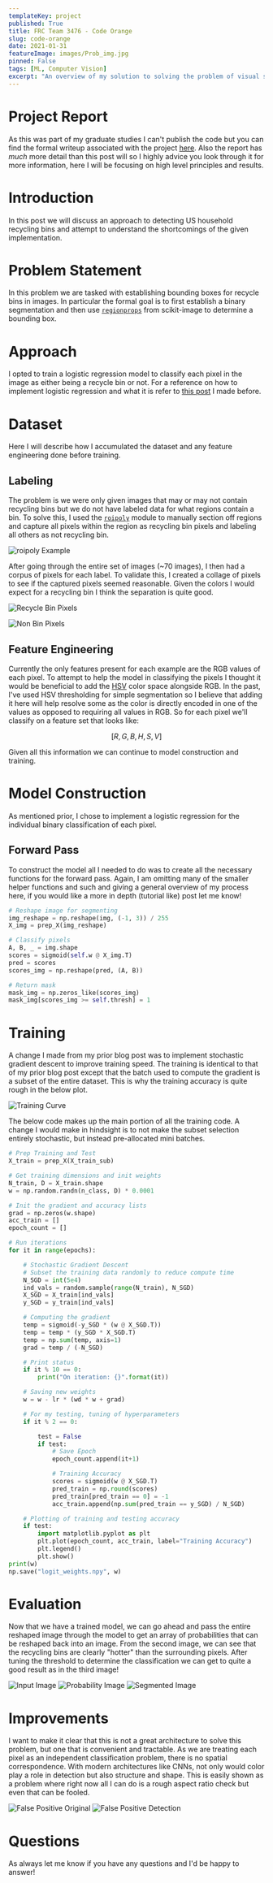 ```yaml
---
templateKey: project
published: True
title: FRC Team 3476 - Code Orange
slug: code-orange
date: 2021-01-31
featureImage: images/Prob_img.jpg
pinned: False
tags: [ML, Computer Vision]
excerpt: "An overview of my solution to solving the problem of visual segmentation of recycle bins."
---
```


# Project Report

As this was part of my graduate studies I can't publish the code but you can find the formal writeup associated with the project [here](logit_segmentation.pdf). Also the report has _much_ more detail than this post will so I highly advice you look through it for more information, here I will be focusing on high level principles and results.

# Introduction

In this post we will discuss an approach to detecting US household recycling bins and attempt to understand the shortcomings of the given implementation.

# Problem Statement

In this problem we are tasked with establishing bounding boxes for recycle bins in images. In particular the formal goal is to first establish a binary segmentation and then use [`regionprops`](https://scikit-image.org/docs/dev/api/skimage.measure.html#skimage.measure.regionprops) from scikit-image to determine a bounding box.

# Approach

I opted to train a logistic regression model to classify each pixel in the image as either being a recycle bin or not. For a reference on how to implement logistic regression and what it is refer to [this post](/blog/logistic-regression-intro/) I made before.

# Dataset

Here I will describe how I accumulated the dataset and any feature engineering done before training.

## Labeling

The problem is we were only given images that may or may not contain recycling bins but we do not have labeled data for what regions contain a bin. To solve this, I used the [`roipoly`](https://github.com/jdoepfert/roipoly.py) module to manually section off regions and capture all pixels within the region as recycling bin pixels and labeling all others as not recycling bin.

![roipoly Example](./images/roi_poly.png)

After going through the entire set of images (~70 images), I then had a corpus of pixels for each label. To validate this, I created a collage of pixels to see if the captured pixels seemed reasonable. Given the colors I would expect for a recycling bin I think the separation is quite good.

![Recycle Bin Pixels](./images/Collage_Bins.png)

![Non Bin Pixels](./images/Collage_Others.png)

## Feature Engineering

Currently the only features present for each example are the RGB values of each pixel. To attempt to help the model in classifying the pixels I thought it would be beneficial to add the [HSV](https://en.wikipedia.org/wiki/HSL_and_HSV) color space alongside RGB. In the past, I've used HSV thresholding for simple segmentation so I believe that adding it here will help resolve some as the color is directly encoded in one of the values as opposed to requiring all values in RGB. So for each pixel we'll classify on a feature set that looks like:

$$
[R,G,B,H,S,V]
$$

Given all this information we can continue to model construction and training.

# Model Construction

As mentioned prior, I chose to implement a logistic regression for the individual binary classification of each pixel.

## Forward Pass

To construct the model all I needed to do was to create all the necessary functions for the forward pass. Again, I am omitting many of the smaller helper functions and such and giving a general overview of my process here, if you would like a more in depth (tutorial like) post let me know!

```python
# Reshape image for segmenting
img_reshape = np.reshape(img, (-1, 3)) / 255
X_img = prep_X(img_reshape)

# Classify pixels
A, B, _ = img.shape
scores = sigmoid(self.w @ X_img.T)
pred = scores
scores_img = np.reshape(pred, (A, B))

# Return mask
mask_img = np.zeros_like(scores_img)
mask_img[scores_img >= self.thresh] = 1
```

# Training

A change I made from my prior blog post was to implement stochastic gradient descent to improve training speed. The training is identical to that of my prior blog post except that the batch used to compute the gradient is a subset of the entire dataset. This is why the training accuracy is quite rough in the below plot.

![Training Curve](./images/Bin_Training.png)

The below code makes up the main portion of all the training code. A change I would make in hindsight is to not make the subset selection entirely stochastic, but instead pre-allocated mini batches.

```python
# Prep Training and Test
X_train = prep_X(X_train_sub)

# Get training dimensions and init weights
N_train, D = X_train.shape
w = np.random.randn(n_class, D) * 0.0001

# Init the gradient and accuracy lists
grad = np.zeros(w.shape)
acc_train = []
epoch_count = []

# Run iterations
for it in range(epochs):

    # Stochastic Gradient Descent
    # Subset the training data randomly to reduce compute time
    N_SGD = int(5e4)
    ind_vals = random.sample(range(N_train), N_SGD)
    X_SGD = X_train[ind_vals]
    y_SGD = y_train[ind_vals]

    # Computing the gradient
    temp = sigmoid(-y_SGD * (w @ X_SGD.T))
    temp = temp * (y_SGD * X_SGD.T)
    temp = np.sum(temp, axis=1)
    grad = temp / (-N_SGD)

    # Print status
    if it % 10 == 0:
        print("On iteration: {}".format(it))

    # Saving new weights
    w = w - lr * (wd * w + grad)

    # For my testing, tuning of hyperparameters
    if it % 2 == 0:

        test = False
        if test:
            # Save Epoch
            epoch_count.append(it+1)

            # Training Accuracy
            scores = sigmoid(w @ X_SGD.T)
            pred_train = np.round(scores)
            pred_train[pred_train == 0] = -1
            acc_train.append(np.sum(pred_train == y_SGD) / N_SGD)

    # Plotting of training and testing accuracy
    if test:
        import matplotlib.pyplot as plt
        plt.plot(epoch_count, acc_train, label="Training Accuracy")
        plt.legend()
        plt.show()
print(w)
np.save("logit_weights.npy", w)
```

# Evaluation

Now that we have a trained model, we can go ahead and pass the entire reshaped image through the model to get an array of probabilities that can be reshaped back into an image. From the second image, we can see that the recycling bins are clearly "hotter" than the surrounding pixels. After tuning the threshold to determine the classification we can get to quite a good result as in the third image!

![Input Image](./images/Bin_0067.png)
![Probability Image](./images/Prob_img.jpg)
![Segmented Image](./images/Thresh_0067_D4.png)

# Improvements

I want to make it clear that this is not a great architecture to solve this problem, but one that is convenient and tractable. As we are treating each pixel as an independent classification problem, there is no spatial correspondence. With modern architectures like CNNs, not only would color play a role in detection but also structure and shape. This is easily shown as a problem where right now all I can do is a rough aspect ratio check but even that can be fooled.

![False Positive Original](./images/Bin_0062.png)
![False Positive Detection](./images/Thresh_0062_D2.png)

# Questions

As always let me know if you have any questions and I'd be happy to answer!